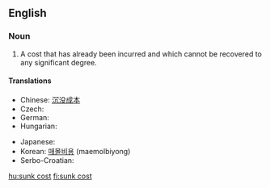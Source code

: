 ==English==
{{wikipedia|sunk cost}}

===Noun===
{{en-noun|head=[[sunk]] [[cost]]}}

# {{context|economics|lang=en}} A cost that has already been incurred and which cannot be recovered to any significant degree.

====Translations====
{{trans-top|already incurred costs}}
* Chinese: [[沉没成本]]
* Czech: {{t|cs|utopené náklady|m-p}}
* German: {{t|de|versunkene Kosten|p}}
* Hungarian: {{t+|hu|elsüllyedt költség}}
{{trans-mid}}
* Japanese: {{t|ja|埋没費用}}
* Korean: [[매몰비용]] (maemolbiyong)
* Serbo-Croatian: {{t|sh|nepovratan trošak}}
{{trans-bottom}}

[[hu:sunk cost]]
[[fi:sunk cost]]